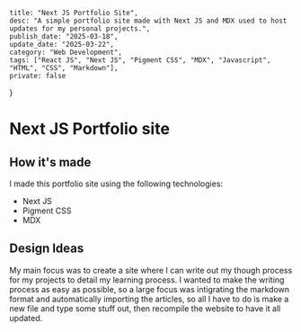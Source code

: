 	title: "Next JS Portfolio Site",
	desc: "A simple portfolio site made with Next JS and MDX used to host updates for my personal projects.",
	publish_date: "2025-03-18",
	update_date: "2025-03-22",
	category: "Web Development",
	tags: ["React JS", "Next JS", "Pigment CSS", "MDX", "Javascript", "HTML", "CSS", "Markdown"],
	private: false
}

# Next JS Portfolio site

## How it's made

I made this portfolio site using the following technologies:
 - Next JS
 - Pigment CSS
 - MDX

## Design Ideas

My main focus was to create a site where I can write out my though process for my projects to detail my learning process. I wanted to make the writing process as easy as possible, so a large focus was intigrating the markdown format and automatically importing the articles, so all I have to do is make a new file and type some stuff out, then recompile the website to have it all updated.
